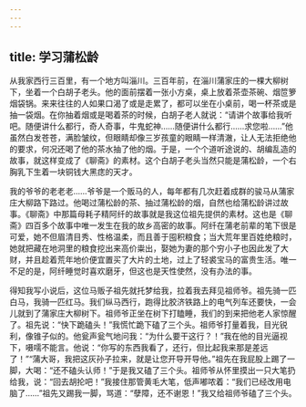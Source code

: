 ```yaml
---
---
---
```

title: 学习蒲松龄
---




从我家西行三百里，有一个地方叫淄川。三百年前，在淄川蒲家庄的一棵大柳树下，坐着一个白胡子老头。他的面前摆着一张小方桌，桌上放着茶壶茶碗、烟笸箩烟袋锅。来来往往的人如果口渴了或是走累了，都可以坐在小桌前，喝一杯茶或是抽一袋烟。在你抽着烟或是喝着茶的时候，白胡子老人就说：“请讲个故事给我听吧。随便讲什么都行，奇人奇事，牛鬼蛇神……随便讲什么都行……求您啦……”他虽然白发苍苍，满脸皱纹，但眼睛却像三岁孩童的眼睛一样清澈，让人无法拒绝他的要求，何况还喝了他的茶水抽了他的烟。于是，一个个道听途说的、胡编乱造的故事，就这样变成了《聊斋》的素材。这个白胡子老头当然只能是蒲松龄，一个右胸乳下生着一块铜钱大黑痣的天才。

我的爷爷的老老老……爷爷是一个贩马的人，每年都有几次赶着成群的骏马从蒲家庄大柳路下路过。他喝过蒲松龄的茶、抽过蒲松龄的烟，自然也给蒲松龄讲过故事。《聊斋》中那篇母耗子精阿纤的故事就是我这位祖先提供的素材。这也是《聊斋》四百多个故事中唯一发生在我的故乡高密的故事。阿纤在蒲老前辈的笔下很是可爱，她不但眉清目秀、性格温柔，而且善于囤积粮食；当大荒年里百姓绝粮时，她就把藏在地洞里的粮食挖出来高价粜出，娶她为妻的那个穷小子也因此发了大财，并且趁着荒年地价便宜置买了大片的土地，过上了轻裘宝马的富贵生活。唯一不足的是，阿纤睡觉时喜欢磨牙，但这也是天性使然，没有办法的事。

得知我写小说后，这位马贩子祖先就托梦给我，拉着我去拜见祖师爷。祖先骑一匹白马，我骑一匹红马。我们纵马西行，跑得比胶济铁路上的电气列车还要快，一会儿就到了蒲家庄大柳树下。祖师爷正坐在树下打瞌睡，我们的到来把他老人家惊醒了。祖先说：“快下跪磕头！”我慌忙跪下磕了三个头。祖师爷打量着我，目光锐利，像锥子似的。他瓮声瓮气地问我：“为什么要干这行？！”我在他的目光逼视下，嗫嚅不能言。他说：“你写的东西我看了，还行，但比起我来那是差远了！”“蒲大哥，我把这灰孙子拉来，就是让您开导开导他。”祖先在我屁股上踢了一脚，大喝：“还不磕头认师！”于是我又磕了三个头。祖师爷从怀里摸出一只大笔扔给我，说：“回去胡抡吧！”我接住那管黄毛大笔，低声嘟哝着：“我们已经改用电脑了……”祖先又踢我一脚，骂道：“孽障，还不谢恩！”我又给祖师爷磕了三个头。